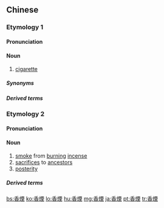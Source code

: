 {{also|香烟}}
==Chinese==

===Etymology 1===
{{zh-forms|s=香烟|t2=香菸|fragrant|smoke; tobacco}}

====Pronunciation====
{{zh-pron
|m=xiāngyān
|c=hoeng1 jin1
|cat=n
}}

====Noun====
{{zh-noun}}

# [[cigarette]]

=====Synonyms=====
{{zh-dial}}

=====Derived terms=====
{{zh-der|電子香煙}}

===Etymology 2===
{{zh-forms|s=香烟|incense|smoke}}

====Pronunciation====
{{zh-pron
|m=xiāngyān
|c=hoeng1 jin1
|h=pfs=hiông-yên
|mn=hiuⁿ-ian
|cat=n
}}

====Noun====
{{zh-noun}}

# [[smoke]] from [[burning]] [[incense]]
# [[sacrifice]]s to [[ancestor]]s
# [[posterity]]

=====Derived terms=====
{{zh-der|接續香煙|接紹香煙|香煙後代|香煙不絕}}

[[bs:香煙]]
[[ko:香煙]]
[[lo:香煙]]
[[hu:香煙]]
[[mg:香煙]]
[[ja:香煙]]
[[pt:香煙]]
[[tr:香煙]]